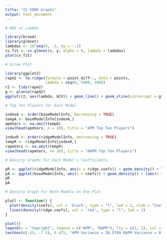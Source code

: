 ---
title: "IS 590R Graphs"
output: html_document
---

```{r}

# MSE vs Lambda

library(broom)
library(glmnet)
lambdas <- 10^seq(4, -2, by = -.1)
cv_fit <- cv.glmnet(x, y, alpha = 0, lambda = lambdas)
plot(cv_fit)

```

```{r}
# Scree Plot

library(ggplot2)
rapm2 <- lm.ridge(formula = point_diff~., data = points,
                  lambda = seq(0, 5000, 200))
r2 <- tidy(rapm2)
g <- glance(rapm2)
ggplot(r2, aes(lambda, GCV)) + geom_line() + geom_vline(xintercept = g$lambdaGCV, col = "red", lty = 2)

```

```{r}

# Top Ten Players for Each Model

indexA <- order(baseModelInfo, decreasing = TRUE)
tempA <- baseModelInfo[indexA,]
apmVars <- na.omit(tempA)
view(head(apmVars, n = 10), title = "APM Top Ten Players")

indexR <- order(ridgeModelInfo, decreasing = TRUE)
tempR <- ridgeModelInfo[indexR,]
rapmVars <- na.omit(tempR)
view(head(rapmVars, n= 10), title = "RAPM Top Ten Players")

```

```{r}

# Density Graphs for Each Model's Coefficients

pR <- ggplot(ridgeModelInfo, aes(x = ridge.coefs)) + geom_density() + labs(x = 'RAPM Coefficients', y = 'Density')
pA <- ggplot(baseModelInfo, aes(x = coefs)) + geom_density() + labs(x = 'APM Coefficients', y = 'Density')
pR
pA

```

```{r}

# Density Graph for Both Models on One Plot

plotl <- function() {
  plot(density(coefs), col = 'black', type = "l", lwd = 2, xlab = "Coefficients", ylim = c(0, 0.5), main = "Density of Coefficients")
  lines(density(ridge.coefs), col = 'red', type = "l", lwd = 2)
}

plotl()
legend(x = "topright", legend = c("APM", "RAPM"), lty = c(1, 1), col = c('black', 'red'), lwd = 2)
textbox(c(-25, -7.5), 0.475, "APM Variance = 38.5799 RAPM Variance = 0.9386")
```
